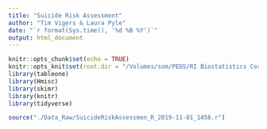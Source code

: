 ```yaml
---
title: "Suicide Risk Assessment"
author: "Tim Vigers & Laura Pyle"
date: "`r format(Sys.time(), '%d %B %Y')`"
output: html_document
---
```


```r
knitr::opts_chunk$set(echo = TRUE)
knitr::opts_knit$set(root.dir = "/Volumes/som/PEDS/RI Biostatistics Core/Shared/Shared Projects/Laura/BDC/Projects/Shideh Majidi/Depression")
library(tableone)
library(Hmisc)
library(skimr)
library(knitr)
library(tidyverse)
```

```r
source("./Data_Raw/SuicideRiskAssessmen_R_2019-11-01_1456.r")
```